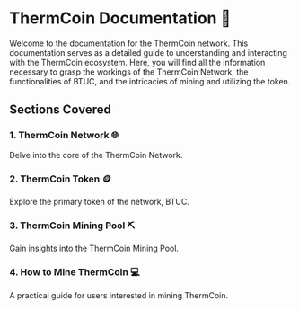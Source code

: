 
# ThermCoin Documentation 📘

Welcome to the documentation for the ThermCoin network. This documentation serves as a detailed guide to understanding and interacting with the ThermCoin ecosystem. Here, you will find all the information necessary to grasp the workings of the ThermCoin Network, the functionalities of BTUC, and the intricacies of mining and utilizing the token.

## Sections Covered

### <Link href="/docs/network">1. ThermCoin Network 🌐</Link>
Delve into the core of the ThermCoin Network. 

### <Link href="/docs/token">2. ThermCoin Token 🪙</Link>
Explore the primary token of the network, BTUC.

### <Link href="/docs/pool">3. ThermCoin Mining Pool ⛏️</Link>
Gain insights into the ThermCoin Mining Pool.

### <Link href="/docs/how-to">4. How to Mine ThermCoin 💻 </Link>
A practical guide for users interested in mining ThermCoin.